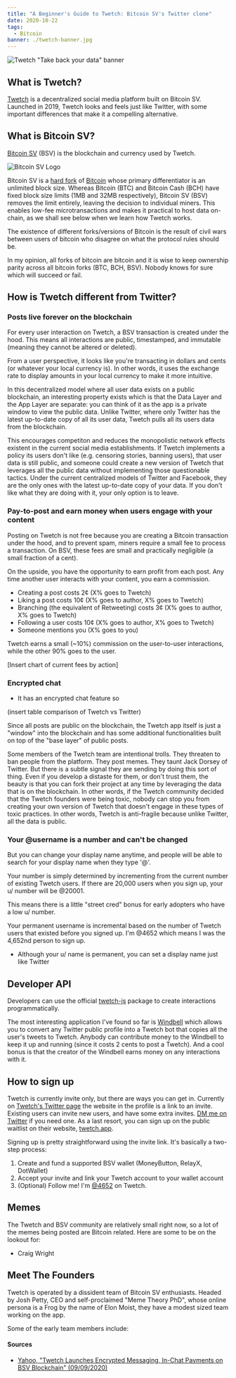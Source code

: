 ```yaml
---
title: "A Beginner's Guide to Twetch: Bitcoin SV's Twitter clone"
date: 2020-10-22
tags:
  - Bitcoin
banner: ./twetch-banner.jpg
---
```



![Twetch "Take back your data" banner](./twetch-banner.jpg)

## What is Twetch?

[Twetch](https://twetch.app) is a decentralized social media platform built on Bitcoin SV. Launched in 2019, Twetch looks and feels just like Twitter, with some important differences that make it a compelling alternative.

## What is Bitcoin SV?

[Bitcoin SV](https://bitcoinsv.io/) (BSV) is the blockchain and currency used by Twetch.

![Bitcoin SV Logo](./bitcoin-sv-logo.jpg)

Bitcoin SV is a [hard fork](https://www.investopedia.com/terms/h/hard-fork.asp) of [Bitcoin](https://bitcoin.org/bitcoin.pdf) whose primary differentiator is an unlimited block size. Whereas Bitcoin (BTC) and Bitcoin Cash (BCH) have fixed block size limits (1MB and 32MB respectively), Bitcoin SV (BSV) removes the limit entirely, leaving the decision to individual miners. This enables low-fee microtransactions and makes it practical to host data on-chain, as we shall see below when we learn how Twetch works.

The existence of different forks/versions of Bitcoin is the result of civil wars between users of bitcoin who disagree on what the protocol rules should be.

In my opinion, all forks of bitcoin are bitcoin and it is wise to keep ownership parity across all bitcoin forks (BTC, BCH, BSV). Nobody knows for sure which will succeed or fail.

## How is Twetch different from Twitter?

### Posts live forever on the blockchain

For every user interaction on Twetch, a BSV transaction is created under the hood. This means all interactions are public, timestamped, and immutable (meaning they cannot be altered or deleted).

From a user perspective, it looks like you're transacting in dollars and cents (or whatever your local currency is). In other words, it uses the exchange rate to display amounts in your local currency to make it more intuitive.

In this decentralized model where all user data exists on a public blockchain, an interesting property exists which is that the Data Layer and the App Layer are separate: you can think of it as the app is a private window to view the public data. Unlike Twitter, where only Twitter has the latest up-to-date copy of all its user data, Twetch pulls all its users data from the blockchain.

This encourages competiton and reduces the monopolistic network effects existent in the current social media establishments. If Twetch implements a policy its users don't like (e.g. censoring stories, banning users), that user data is still public, and someone could create a new version of Twetch that leverages all the public data without implementing those questionable tactics. Under the current centralized models of Twitter and Facebook, they are the only ones with the latest up-to-date copy of your data. If you don't like what they are doing with it, your only option is to leave.

### Pay-to-post and earn money when users engage with your content

Posting on Twetch is not free because you are creating a Bitcoin transaction under the hood, and to prevent spam, miners require a small fee to process a transaction. On BSV, these fees are small and practically negligible (a small fraction of a cent).

On the upside, you have the opportunity to earn profit from each post. Any time another user interacts with your content, you earn a commission.

- Creating a post costs 2¢ (X% goes to Twetch)
- Liking a post costs 10¢ (X% goes to author, X% goes to Twetch)
- Branching (the equivalent of Retweeting) costs 3¢ (X% goes to author, X% goes to Twetch)
- Following a user costs 10¢ (X% goes to author, X% goes to Twetch)
- Someone mentions you (X% goes to you)

Twetch earns a small (~10%) commission on the user-to-user interactions, while the other 90% goes to the user.

[Insert chart of current fees by action]

### Encrypted chat

- It has an encrypted chat feature so 

(insert table comparison of Twetch vs Twitter)

Since all posts are public on the blockchain, the Twetch app itself is just a "window" into the blockchain and has some additional functionalities built on top of the "base layer" of public posts.

Some members of the Twetch team are intentional trolls. They threaten to ban people from the platform. They post memes. They taunt Jack Dorsey of Twitter. But there is a subtle signal they are sending by doing this sort of thing. Even if you develop a distaste for them, or don't trust them, the beauty is that you can fork their project at any time by leveraging the data that is on the blockchain. In other words, if the Twetch community decided that the Twetch founders were being toxic, nobody can stop you from creating your own version of Twetch that doesn't engage in these types of toxic practices. In other words, Twetch is anti-fragile because unlike Twitter, all the data is public.

### Your @username is a number and can't be changed

But you can change your display name anytime, and people will be able to search for your display name when they type '@'.

Your number is simply determined by incrementing from the current number of existing Twetch users. If there are 20,000 users when you sign up, your u/ number will be @20001.

This means there is a little "street cred" bonus for early adopters who have a low u/ number.

Your permanent username is incremental based on the number of Twetch users that existed before you signed up. I'm @4652 which means I was the 4,652nd person to sign up.
- Although your u/ name is permanent, you can set a display name just like Twitter

## Developer API

Developers can use the official [twetch-js](https://github.com/twetch-inc/twetch-js) package to create interactions programmatically.

The most interesting application I've found so far is [Windbell](https://windbell.app/) which allows you to convert any Twitter public profile into a Twetch bot that copies all the user's tweets to Twetch. Anybody can contribute money to the Windbell to keep it up and running (since it costs 2 cents to post a Twetch). And a cool bonus is that the creator of the Windbell earns money on any interactions with it.

## How to sign up

Twetch is currently invite only, but there are ways you can get in. Currently on [Twetch's Twitter page](https://twitter.com/twetchapp) the website in the profile is a link to an invite. Existing users can invite new users, and have some extra invites. <a href={links.myTwitter}>DM me on Twitter</a> if you need one. As a last resort, you can sign up on the public waitlist on their website, [twetch.app](https://twetch.app).

Signing up is pretty straightforward using the invite link. It's basically a two-step process:
1. Create and fund a supported BSV wallet (MoneyButton, RelayX, DotWallet)
2. Accept your invite and link your Twetch account to your wallet account
3. (Optional) Follow me! I'm [@4652](https://twetch.app/u/4652) on Twetch.

## Memes

The Twetch and BSV community are relatively small right now, so a lot of the memes being posted are Bitcoin related. Here are some to be on the lookout for:

- Craig Wright 

## Meet The Founders

Twetch is operated by a dissident team of Bitcoin SV enthusiasts. Headed by Josh Petty, CEO and self-proclaimed "Meme Theory PhD", whose online persona is a Frog by the name of Elon Moist, they have a modest sized team working on the app.

Some of the early team members include:

#### Sources

- [Yahoo, "Twetch Launches Encrypted Messaging, In-Chat Payments on BSV Blockchain" (09/09/2020)](https://sports.yahoo.com/twetch-launches-encrypted-messaging-chat-194529537.html)